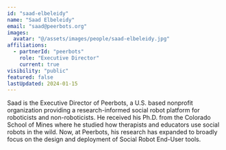```yaml
---
id: "saad-elbeleidy"
name: "Saad Elbeleidy"
email: "saad@peerbots.org"
images:
  avatar: "@/assets/images/people/saad-elbeleidy.jpg"
affiliations:
  - partnerId: "peerbots"
    role: "Executive Director"
    current: true
visibility: "public"
featured: false
lastUpdated: 2024-01-15
---
```


Saad is the Executive Director of Peerbots, a U.S. based nonprofit organization providing a research-informed social robot platform for roboticists and non-roboticists. He received his Ph.D. from the Colorado School of Mines where he studied how therapists and educators use social robots in the wild. Now, at Peerbots, his research has expanded to broadly focus on the design and deployment of Social Robot End-User tools.
